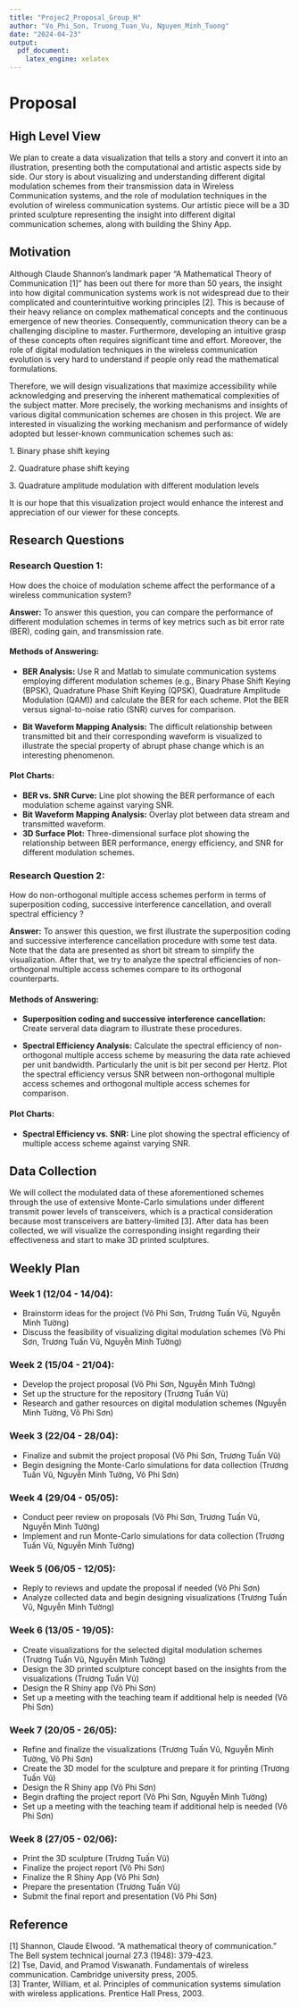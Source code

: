 ---
title: "Projec2_Proposal_Group_H"
author: "Vo_Phi_Son, Truong_Tuan_Vu, Nguyen_Minh_Tuong"
date: "2024-04-23"
output:
  pdf_document:
    latex_engine: xelatex
---

# Proposal

## High Level View
We plan to create a data visualization that tells a story and convert it into an illustration, presenting both the computational and artistic aspects side by side. Our story is about visualizing and understanding different digital modulation schemes from their transmission data in Wireless Communication systems, and the role of modulation techniques in the evolution of wireless communication systems. Our artistic piece will be a 3D printed sculpture representing the insight into different digital communication schemes, along with building the Shiny App.

## Motivation
Although Claude Shannon's landmark paper "A Mathematical Theory of Communication [1]" has been out there for more than 50 years, the insight into how digital communication systems work is not widespread due to their complicated and counterintuitive working principles [2]. This is because of their heavy reliance on complex mathematical concepts and the continuous emergence of new theories. Consequently, communication theory can be a challenging discipline to master. Furthermore, developing an intuitive grasp of these concepts often requires significant time and effort. Moreover, the role of digital modulation techniques in the wireless communication evolution is very hard to understand if people only read the mathematical formulations. 

Therefore, we will design visualizations that maximize accessibility while acknowledging and preserving the inherent mathematical complexities of the subject matter. More precisely, the working mechanisms and insights of various digital communication schemes are chosen in this project. We are interested in visualizing the working mechanism and performance of widely adopted but lesser-known communication schemes such as:

1\. Binary phase shift keying

2\. Quadrature phase shift keying

3\. Quadrature amplitude modulation with different modulation levels

It is our hope that this visualization project would enhance the interest and appreciation of our viewer for these concepts.

## Research Questions
### Research Question 1: 
How does the choice of modulation scheme affect the performance of a wireless communication system?

**Answer:** To answer this question, you can compare the performance of different modulation schemes in terms of key metrics such as bit error rate (BER), coding gain, and transmission rate.

#### Methods of Answering:
- **BER Analysis:** Use R and Matlab to simulate communication systems employing different modulation schemes (e.g., Binary Phase Shift Keying (BPSK), Quadrature Phase Shift Keying (QPSK), Quadrature Amplitude Modulation (QAM)) and calculate the BER for each scheme. Plot the BER versus signal-to-noise ratio (SNR) curves for comparison.
   
   
- **Bit Waveform Mapping Analysis:**  The difficult relationship between transmitted bit and their corresponding waveform is visualized to illustrate the special property of abrupt phase change which is an interesting phenomenon.

#### Plot Charts:
- **BER vs. SNR Curve:** Line plot showing the BER performance of each modulation scheme against varying SNR.
- **Bit Waveform Mapping Analysis:** Overlay plot between data stream and transmitted waveform.
- **3D Surface Plot:** Three-dimensional surface plot showing the relationship between BER performance, energy efficiency, and SNR for different modulation schemes.

### Research Question 2: 
How do non-orthogonal multiple access schemes perform in terms of superposition coding, successive interference cancellation, and overall spectral efficiency ?

**Answer:** To answer this question, we first illustrate the superposition coding and successive interference cancellation procedure with some test data. Note that the data are presented as short bit stream to simplify the visualization. After that, we try to analyze the spectral efficiencies of non-orthogonal multiple access schemes compare to its orthogonal counterparts. 

#### Methods of Answering:

- **Superposition coding and successive interference cancellation:** Create serveral data diagram to illustrate these procedures.

- **Spectral Efficiency Analysis:** Calculate the spectral efficiency of non-orthogonal multiple access scheme by measuring the data rate achieved per unit bandwidth. Particularly the unit is bit per second per Hertz. Plot the spectral efficiency versus SNR between non-orthogonal multiple access schemes and orthogonal multiple access schemes for comparison.
   

   

#### Plot Charts:
- **Spectral Efficiency vs. SNR:** Line plot showing the spectral efficiency of multiple access scheme against varying SNR.



## Data Collection
We will collect the modulated data of these aforementioned schemes through the use of extensive Monte-Carlo simulations under different transmit power levels of transceivers, which is a practical consideration because most transceivers are battery-limited [3]. After data has been collected, we will visualize the corresponding insight regarding their effectiveness and start to make 3D printed sculptures.

## Weekly Plan
### Week 1 (12/04 - 14/04):
- Brainstorm ideas for the project (Võ Phi Sơn, Trương Tuấn Vũ, Nguyễn Minh Tường)
- Discuss the feasibility of visualizing digital modulation schemes (Võ Phi Sơn, Trương Tuấn Vũ, Nguyễn Minh Tường)

### Week 2 (15/04 - 21/04):
- Develop the project proposal (Võ Phi Sơn, Nguyễn Minh Tường)
- Set up the structure for the repository (Trương Tuấn Vũ)
- Research and gather resources on digital modulation schemes (Nguyễn Minh Tường, Võ Phi Sơn)

### Week 3 (22/04 - 28/04):
- Finalize and submit the project proposal (Võ Phi Sơn, Trương Tuấn Vũ)
- Begin designing the Monte-Carlo simulations for data collection (Trương Tuấn Vũ, Nguyễn Minh Tường, Võ Phi Sơn)

### Week 4 (29/04 - 05/05):
- Conduct peer review on proposals (Võ Phi Sơn, Trương Tuấn Vũ, Nguyễn Minh Tường)
- Implement and run Monte-Carlo simulations for data collection (Trương Tuấn Vũ, Nguyễn Minh Tường)

### Week 5 (06/05 - 12/05):
- Reply to reviews and update the proposal if needed (Võ Phi Sơn)
- Analyze collected data and begin designing visualizations (Trương Tuấn Vũ, Nguyễn Minh Tường)

### Week 6 (13/05 - 19/05):
- Create visualizations for the selected digital modulation schemes (Trương Tuấn Vũ, Nguyễn Minh Tường)
- Design the 3D printed sculpture concept based on the insights from the visualizations (Trương Tuấn Vũ)
- Design the R Shiny app (Võ Phi Sơn)
- Set up a meeting with the teaching team if additional help is needed (Võ Phi Sơn)

### Week 7 (20/05 - 26/05):
- Refine and finalize the visualizations (Trương Tuấn Vũ, Nguyễn Minh Tường, Võ Phi Sơn)
- Create the 3D model for the sculpture and prepare it for printing (Trương Tuấn Vũ)
- Design the R Shiny app (Võ Phi Sơn)
- Begin drafting the project report (Võ Phi Sơn, Nguyễn Minh Tường)
- Set up a meeting with the teaching team if additional help is needed (Võ Phi Sơn)

### Week 8 (27/05 - 02/06):
- Print the 3D sculpture (Trương Tuấn Vũ)
- Finalize the project report (Võ Phi Sơn)
- Finalize the R Shiny App (Võ Phi Sơn)
- Prepare the presentation (Trương Tuấn Vũ)
- Submit the final report and presentation (Võ Phi Sơn)

## Reference
[1] Shannon, Claude Elwood. "A mathematical theory of communication." The Bell system technical journal 27.3 (1948): 379-423.  
[2] Tse, David, and Pramod Viswanath. Fundamentals of wireless communication. Cambridge university press, 2005.  
[3] Tranter, William, et al. Principles of communication systems simulation with wireless applications. Prentice Hall Press, 2003.

